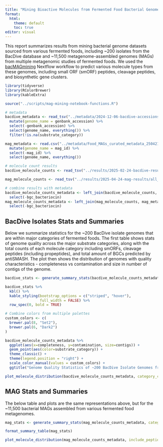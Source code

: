 ```yaml
---
title: "Mining Bioactive Molecules from Fermented Food Bacterial Genomes"
format:
  html:
    theme: default
    toc: true
editor: visual
---
```


This report summarizes results from mining bacterial genome datasets sourced from various fermented foods, including \~200 isolates from the BacDive database and \~11,500 metagenome-assembled genomes (MAGs) from multiple metagenomic studies of fermented foods. We used the [bacMAGmining](https://github.com/elizabethmcd/bacMAGmining) Nextflow workflow to predict various molecule types from these genomes, including small ORF (smORF) peptides, cleavage peptides, and biosynthetic gene clusters.

```r
library(tidyverse)
library(RColorBrewer)
library(kableExtra)

source("../scripts/mag-mining-notebook-functions.R")

# metadata
bacdive_metadata <- read_tsv("../metadata/2024-12-06-bacdive-accessions-curated-metadata.tsv") %>% 
  mutate(genome_name = genbank_accession) %>% 
  select(-genbank_accession) %>% 
  select(genome_name, everything()) %>% 
  filter(!is.na(substrate_category))

mag_metadata <- read.csv("../metadata/Food_MAGs_curated_metadata_250421_corrected_merged_final_v2_corrected.csv") %>% 
  mutate(genome_name = mag_id) %>% 
  select(-mag_id) %>% 
  select(genome_name, everything())

# molecule count results
bacdive_molecule_counts <- read_tsv("../results/2025-02-24-bacdive-results/all_molecule_counts.tsv")

mag_molecule_counts <- read_tsv("../results/2025-04-24-mag-results/all_molecule_counts.tsv")

# combine results with metadata
bacdive_molecule_counts_metadata <- left_join(bacdive_molecule_counts, bacdive_metadata) %>% 
  select(-bgc_bacteriocin)
mag_molecule_counts_metadata <- left_join(mag_molecule_counts, mag_metadata) %>% 
  select(-bgc_bacteriocin)
```
## BacDive Isolates Stats and Summaries

Below we summarize statistics for the \~200 BacDive isolate genomes that are within major categories of fermented foods.
The first table shows stats of genome quality across the major substrate categories, along with the total counts of each molecule category including smORFs, cleavage peptides (including propeptides), and total amount of BGCs predicted by antiSMASH. The plot then shows the distribution of genomes with quality characteristics - completeness vs contamination and size in number of contigs of the genome. 

```r

bacdive_stats <- generate_summary_stats(bacdive_molecule_counts_metadata, category_col = "substrate_category")

bacdive_stats %>% 
  kbl() %>% 
  kable_styling(bootstrap_options = c("striped", "hover"),
                full_width = FALSE) %>% 
  row_spec(0, bold = TRUE)

# Combine colors from multiple palettes
custom_colors <- c(
  brewer.pal(8, "Set2"),
  brewer.pal(6, "Dark2")
)

bacdive_molecule_counts_metadata %>% 
  ggplot(aes(x=completeness, y=contamination, size=contigs)) +
  geom_point(aes(color=substrate_category)) +
  theme_classic() +
  theme(legend.position = "right") + 
  scale_color_manual(values = custom_colors) +
  ggtitle("Genome Quality Statistics of ~200 BacDive Isolate Genomes from Fermented Foods")

plot_molecule_distribution(bacdive_molecule_counts_metadata, category_col="substrate_category", include_peptides = FALSE)

```

## MAG Stats and Summaries
The below table and plots are the same representations above, but for the ~11,500 bacterial MAGs assembled from various fermented food metagenomes. 

```r
mag_stats <- generate_summary_stats(mag_molecule_counts_metadata, category_col="substrate_category")

format_summary_table(mag_stats)

plot_molecule_distribution(mag_molecule_counts_metadata, include_peptides=FALSE)
```



